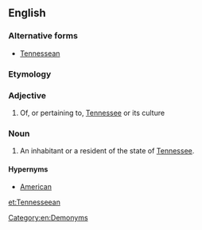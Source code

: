 ==English==

===Alternative forms===
* [[Tennessean]]

===Etymology===
{{suffix|Tennessee|an}}

===Adjective===
{{en-adj|-}}

# Of, or pertaining to, [[Tennessee]] or its culture

===Noun===
{{en-noun}}

# An inhabitant or a resident of the state of [[Tennessee]].

====Hypernyms====
*[[American]]

[[Category:en:Demonyms]]

[[et:Tennesseean]]